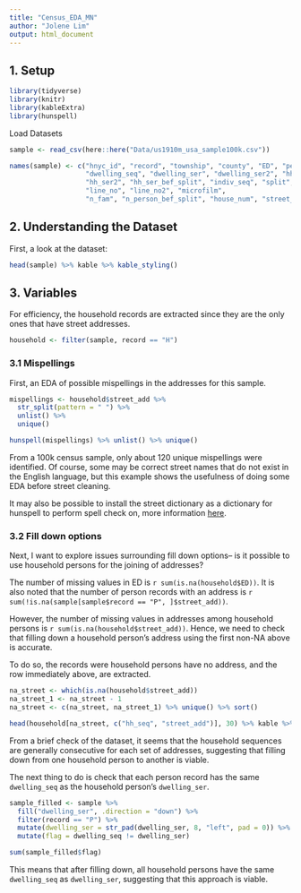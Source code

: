 ```yaml
---
title: "Census_EDA_MN"
author: "Jolene Lim"
output: html_document
---
```


## 1. Setup
```r
library(tidyverse)
library(knitr)
library(kableExtra)
library(hunspell)
```

Load Datasets
```r
sample <- read_csv(here::here("Data/us1910m_usa_sample100k.csv"))

names(sample) <- c("hnyc_id", "record", "township", "county", "ED", "person_id",
                   "dwelling_seq", "dwelling_ser", "dwelling_ser2", "hh_seq", "hh_seq_8",
                   "hh_ser2", "hh_ser_bef_split", "indiv_seq", "split", 
                   "line_no", "line_no2", "microfilm",
                   "n_fam", "n_person_bef_split", "house_num", "street_add")
```

## 2. Understanding the Dataset
First, a look at the dataset:
```r
head(sample) %>% kable %>% kable_styling()
```

## 3. Variables
For efficiency, the household records are extracted since they are the only ones that have street addresses.

```r
household <- filter(sample, record == "H")
```

### 3.1 Mispellings
First, an EDA of possible mispellings in the addresses for this sample.

```r
mispellings <- household$street_add %>%
  str_split(pattern = " ") %>%
  unlist() %>%
  unique()

hunspell(mispellings) %>% unlist() %>% unique()
```

From a 100k census sample, only about 120 unique mispellings were identified. Of course, some may be correct street names that do not exist in the English language, but this example shows the usefulness of doing some EDA before street cleaning.

It may also be possible to install the street dictionary as a dictionary for hunspell to perform spell check on, more information [here](https://cran.r-project.org/web/packages/hunspell/vignettes/intro.html#custom_dictionaries).

### 3.2 Fill down options
Next, I want to explore issues surrounding fill down options-- is it possible to use household persons for the joining of addresses?

The number of missing values in ED is `r sum(is.na(household$ED))`. It is also noted that the number of person records with an address is `r sum(!is.na(sample[sample$record == "P", ]$street_add))`.

However, the number of missing values in addresses among household persons is `r sum(is.na(household$street_add))`. Hence, we need to check that filling down a household person's address using the first non-NA above is accurate.

To do so, the records were household persons have no address, and the row immediately above, are extracted.

```r
na_street <- which(is.na(household$street_add))
na_street_1 <- na_street - 1
na_street <- c(na_street, na_street_1) %>% unique() %>% sort()

head(household[na_street, c("hh_seq", "street_add")], 30) %>% kable %>% kable_styling()
```

From a brief check of the dataset, it seems that the household sequences are generally consecutive for each set of addresses, suggesting that filling down from one household person to another is viable.

The next thing to do is check that each person record has the same `dwelling_seq` as the household person's `dwelling_ser`.

```r
sample_filled <- sample %>%
  fill("dwelling_ser", .direction = "down") %>%
  filter(record == "P") %>%
  mutate(dwelling_ser = str_pad(dwelling_ser, 8, "left", pad = 0)) %>%
  mutate(flag = dwelling_seq != dwelling_ser)

sum(sample_filled$flag)
```

This means that after filling down, all household persons have the same `dwelling_seq` as `dwelling_ser`, suggesting that this approach is viable.